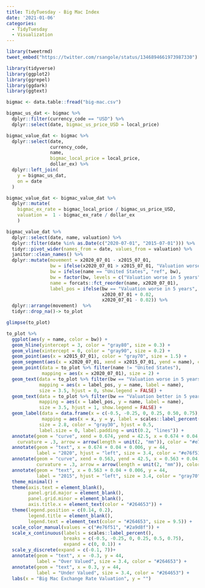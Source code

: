 ```yaml
---
title: TidyTuesday - Big Mac Index
date: '2021-01-06'
categories:
  - TidyTuesday
  - Visualization
---
```


```r
library(tweetrmd)
tweet_embed("https://twitter.com/rsangole/status/1346894661973987330")
```


```r
library(tidyverse)
library(ggplot2)
library(ggrepel)
library(ggdark)
library(ggtext)

bigmac <- data.table::fread("big-mac.csv")

bigmac_us_dat <- bigmac %>%
  dplyr::filter(currency_code == "USD") %>%
  dplyr::select(date, bigmac_us_price_USD = local_price)

bigmac_value_dat <- bigmac %>%
  dplyr::select(date,
                currency_code,
                name,
                bigmac_local_price = local_price,
                dollar_ex) %>%
  dplyr::left_join(
    y = bigmac_us_dat,
    on = date
  )

bigmac_value_dat <- bigmac_value_dat %>%
  dplyr::mutate(
    bigmac_ex_rate = bigmac_local_price / bigmac_us_price_USD,
    valuation =  1 - bigmac_ex_rate / dollar_ex
    )

bigmac_value_dat %>%
  dplyr::select(date, name, valuation) %>%
  dplyr::filter(date %in% as.Date(c("2020-07-01", "2015-07-01"))) %>%
  tidyr::pivot_wider(names_from = date, values_from = valuation) %>%
  janitor::clean_names() %>%
  dplyr::mutate(movement = x2020_07_01 - x2015_07_01,
                bw = ifelse(x2020_07_01 > x2015_07_01, "Valuation worse in 5 years", "Valuation better in 5 years"),
                bw = ifelse(name == "United States", "ref", bw),
                bw = factor(bw, levels = c("Valuation worse in 5 years", "Valuation better in 5 years", "ref")),
                name = forcats::fct_reorder(name, x2020_07_01),
                label_pos = ifelse(bw == "Valuation worse in 5 years",
                                   x2020_07_01 + 0.02,
                                   x2020_07_01 - 0.02)) %>%
  dplyr::arrange(movement)  %>%
  tidyr::drop_na()-> to_plot

glimpse(to_plot)
```

```r
to_plot %>%
  ggplot(aes(y = name, color = bw)) +
  geom_hline(yintercept = 3, color = "gray80", size = 0.3) +
  geom_vline(xintercept = 0, color = "gray90", size = 0.2) +
  geom_point(aes(x = x2015_07_01), color = "gray70", size = 1.5) +
  geom_segment(aes(x = x2020_07_01, xend = x2015_07_01, yend = name), color = "gray70") +
  geom_point(data = to_plot %>% filter(name != "United States"),
             mapping = aes(x = x2020_07_01), size = 2) +
  geom_text(data = to_plot %>% filter(bw == "Valuation worse in 5 years"),
            mapping = aes(x = label_pos, y = name, label = name),
            size = 3.5, hjust = 0, show.legend = FALSE) +
  geom_text(data = to_plot %>% filter(bw == "Valuation better in 5 years"),
            mapping = aes(x = label_pos, y = name, label = name),
            size = 3.5, hjust = 1, show.legend = FALSE) +
  geom_label(data = data.frame(x = c(-0.5, -0.25, 0, 0.25, 0.50, 0.75), y = c(3, 3, 3, 3, 3, 3)),
             mapping = aes(x = x, y = y, label = scales::label_percent()(x)),
            size = 2.8, color = "gray30", hjust = 0.5,
            label.size = 0, label.padding = unit(0.2, "lines")) +
  annotate(geom = "curve", xend = 0.674, yend = 42.5, x = 0.674 + 0.04, y = 44,
    curvature = .3, arrow = arrow(length = unit(2, "mm")), color = "#e76f51") +
  annotate(geom = "text", x = 0.674 + 0.04 + 0.006, y = 44,
           label = "2020", hjust = "left", size = 3.4, color = "#e76f51") +
  annotate(geom = "curve", xend = 0.563, yend = 42.5, x = 0.563 + 0.04, y = 44,
           curvature = .3, arrow = arrow(length = unit(2, "mm")), color = "gray70") +
  annotate(geom = "text", x = 0.563 + 0.04 + 0.006, y = 44,
           label = "2015", hjust = "left", size = 3.4, color = "gray70") +
  theme_minimal() +
  theme(axis.text = element_blank(),
        panel.grid.major = element_blank(),
        panel.grid.minor = element_blank(),
        axis.title.x = element_text(color = "#264653")) +
  theme(legend.position = c(0.14, 0.2),
        legend.title = element_blank(),
        legend.text = element_text(color = "#264653", size = 9.5)) +
  scale_color_manual(values = c("#e76f51", "#2a9d8f")) +
  scale_x_continuous(labels = scales::label_percent(),
                     breaks = c(-0.5, -0.25, 0, 0.25, 0.5, 0.75),
                     expand = c(0, 0.1)) +
  scale_y_discrete(expand = c(-0.1, 7))+
  annotate(geom = "text", x = -0.3, y = 44,
           label = "Over Valued", size = 3.4, color = "#264653") +
  annotate(geom = "text", x = 0.3, y = 44,
           label = "Under Valued", size = 3.4, color = "#264653") +
  labs(x = "Big Mac Exchange Rate Valuation", y = "")
```

